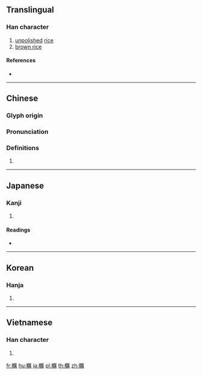 {{character info/new}}
{{also|粝}}
==Translingual==

===Han character===
{{Han char|rn=119|rad=米|as=14|sn=20|four=91927|canj=FDMTB|ids=⿰米厲}}

# [[unpolished]] [[rice]]
# [[brown rice]]

====References====
* {{Han ref|kx=0913.470|dkj=27181|dj=1341.030|hdz=53162.210|uh=7CF2|ud=31986|bh=F5E6|bd=62950}}

----

==Chinese==
{{zh-forms|s=粝}}

===Glyph origin===
{{Han etym}}

===Pronunciation===
{{zh-pron
|m=lì
|c=lai6
|mc=y
|oc=y
|ma=
|cat=n
}}

===Definitions===
{{zh-hanzi}}

# {{rfdef|lang=zh}}

----

==Japanese==

===Kanji===
{{ja-kanji|grade=|rs=米14}}

# {{defn|lang=ja|sort=米14}}

====Readings====
* {{ja-readings|on=[[れい]] (rei), [[らつ]] (ratsu), [[らい]] (rai)|kun=[[くろごめ]] (kurogome), [[あらい]] (arai)}}

----

==Korean==

===Hanja===
{{ko-hanja|hangeul=[[려]]>[[여]]|eumhun=|rv=ryeo>yeo|mr=ryŏ>yŏ|y=lye>ye}}

# {{defn|lang=ko|sort=米14}}

----

==Vietnamese==

===Han character===
{{vi-hantu|[[lệ]]|rs=米14}}

# {{defn|lang=vi|sort=米14}}

[[fr:糲]]
[[hu:糲]]
[[ja:糲]]
[[pl:糲]]
[[th:糲]]
[[zh:糲]]